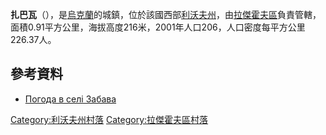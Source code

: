 {{coord|50|22|34|N|24|32|44|E|scale:100000|display=title}}

'''扎巴瓦'''（{{lang-uk|Забава}}），是[[烏克蘭|烏克蘭]]的城鎮，位於該國西部[[利沃夫州|利沃夫州]]，由[[拉傑霍夫區|拉傑霍夫區]]負責管轄，面積0.91平方公里，海拔高度216米，2001年人口206，人口密度每平方公里226.37人。

==參考資料==
* [http://weather.in.ua/ua/l'vovskaja/7994 Погода в селі Забава] {{Wayback|url=http://weather.in.ua/ua/l'vovskaja/7994 |date=20111221155556 }}

[[Category:利沃夫州村落|Category:利沃夫州村落]]
[[Category:拉傑霍夫區村落|Category:拉傑霍夫區村落]]


{{Lviv-geo-stub}}